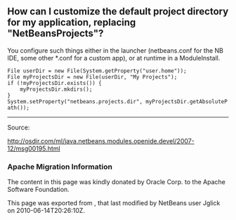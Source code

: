 <!--

    Licensed to the Apache Software Foundation (ASF) under one
    or more contributor license agreements.  See the NOTICE file
    distributed with this work for additional information
    regarding copyright ownership.  The ASF licenses this file
    to you under the Apache License, Version 2.0 (the
    "License"); you may not use this file except in compliance
    with the License.  You may obtain a copy of the License at

      http://www.apache.org/licenses/LICENSE-2.0

    Unless required by applicable law or agreed to in writing,
    software distributed under the License is distributed on an
    "AS IS" BASIS, WITHOUT WARRANTIES OR CONDITIONS OF ANY
    KIND, either express or implied.  See the License for the
    specific language governing permissions and limitations
    under the License.

-->
==How can I customize the default project directory for my application, replacing "NetBeansProjects"?==

You configure such things either in the launcher (netbeans.conf for the NB IDE, some other *.conf for a custom app), or at runtime in a ModuleInstall. 

 File userDir = new File(System.getProperty("user.home"));
 File myProjectsDir = new File(userDir, "My Projects");
 if (!myProjectsDir.exists()) {
     myProjectsDir.mkdirs();
 }
 System.setProperty("netbeans.projects.dir", myProjectsDir.getAbsolutePath());
----

Source:

http://osdir.com/ml/java.netbeans.modules.openide.devel/2007-12/msg00195.html

===Apache Migration Information===

The content in this page was kindly donated by Oracle Corp. to the
Apache Software Foundation.

This page was exported from , 
that last modified by NetBeans user Jglick 
on 2010-06-14T20:26:10Z.


